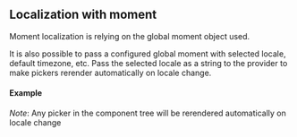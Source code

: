 
<PageMeta title="Moment localization - @ghondar/pickers" />

## Localization with moment

Moment localization is relying on the global moment object used.

<Ad />

It is also possible to pass a configured global moment with selected locale, default timezone, etc.
Pass the selected locale as a string to the provider to make pickers rerender automatically on
locale change.

#### Example

*Note*: Any picker in the component tree will be rerendered automatically on locale change

<Example source={MomentExample} />

